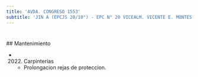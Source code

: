 ```yaml
---
title: 'AVDA. CONGRESO 1553'
subtitle: 'JIN A (EPCJS 20/10°) - EPC N° 20 VICEALM. VICENTE E. MONTES - ESEA EN DANZA MASTRAZZI CURSO VOCACIONAL DE DANZA Y EXPRESIÓN CORPORAL JUVENIL N° 10'
---
```


#


 ## Mantenimiento

*  (2022) Carpinterías 
    + Prolongacion rejas de proteccion.



